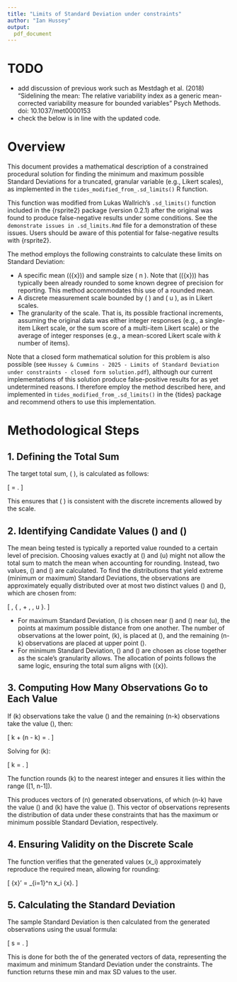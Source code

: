 ```yaml
---
title: "Limits of Standard Deviation under constraints"
author: "Ian Hussey"
output:
  pdf_document
---
```


# TODO

- add discussion of previous work such as Mestdagh et al. (2018) "Sidelining the mean: The relative variability index as a generic mean-corrected variability measure for bounded variables" Psych Methods. doi: 10.1037/met0000153
- check the below is in line with the updated code.

# Overview

This document provides a mathematical description of a constrained procedural solution for finding the minimum and maximum possible Standard Deviations for a truncated, granular variable (e.g., Likert scales), as implemented in the `tides_modified_from_.sd_limits()` R function. 

This function was modified from Lukas Wallrich's `.sd_limits()` function included in the {rsprite2} package (version 0.2.1) after the original was found to produce false-negative results under some conditions. See the `demonstrate issues in .sd_limits.Rmd` file for a demonstration of these issues. Users should be aware of this potential for false-negative results with {rsprite2}.

The method employs the following constraints to calculate these limits on Standard Deviation:

- A specific mean (\(\bar{x}\)) and sample size \( n \). Note that (\(\bar{x}\)) has typically been already rounded to some known degree of precision for reporting. This method accommodates this use of a rounded mean.
- A discrete measurement scale bounded by \( \ell \) and \( u \), as in Likert scales.
- The granularity of the scale. That is, its possible fractional increments, assuming the original data was either integer responses (e.g., a single-item Likert scale, or the sum score of a multi-item Likert scale) or the average of integer responses (e.g., a mean-scored Likert scale with $k$ number of items).

Note that a closed form mathematical solution for this problem is also possible (see `Hussey & Cummins - 2025 - Limits of Standard Deviation under constraints - closed form solution.pdf`), although our current implementations of this solution produce false-positive results for as yet undetermined reasons. I therefore employ the method described here, and implemented in `tides_modified_from_.sd_limits()` in the {tides} package and recommend others to use this implementation.

# Methodological Steps

## 1. Defining the Total Sum

The target total sum, \( \text{total} \), is calculated as follows:

\[\tag{1}
\text{total} = \frac{\text{round}(\bar{x} \times n \times k)}{k}.
\]

This ensures that \( \text{total} \) is consistent with the discrete increments allowed by the scale.

## 2. Identifying Candidate Values \(\alpha\) and \(\beta\)

The mean being tested is typically a reported value rounded to a certain level of precision. Choosing values exactly at \(\ell\) and \(u\) might not allow the total sum to match the mean when accounting for rounding. Instead, two values, \(\alpha\) and \(\beta\) are calculated. To find the distributions that yield extreme (minimum or maximum) Standard Deviations, the observations are approximately equally distributed over at most two distinct values \(\alpha\) and \(\beta\), which are chosen from:

\[\tag{2}
\alpha, \beta \in \{ \ell, \ell + \tfrac{1}{k}, \dots, u \}.
\]

- For maximum Standard Deviation, \(\alpha\) is chosen near \(\ell\) and \(\beta\) near \(u\), the points at maximum possible distance from one another. The number of observations at the lower point, \(k\), is placed at \(\beta\), and the remaining \(n-k\) observations are placed at upper point \(\alpha\).
- For minimum Standard Deviation, \(\alpha\) and \(\beta\) are chosen as close together as the scale's granularity allows. The allocation of points follows the same logic, ensuring the total sum aligns with \(\bar{x}\).

## 3. Computing How Many Observations Go to Each Value

If \(k\) observations take the value \(\alpha\) and the remaining \(n-k\) observations take the value \(\beta\), then:

\[\tag{3}
k \cdot \alpha + (n - k) \cdot \beta = \text{total}.
\]

Solving for \(k\):

\[\tag{4}
k = \frac{\text{total} - n \cdot b}{\alpha - \beta}.
\]

The function rounds \(k\) to the nearest integer and ensures it lies within the range \([1, n-1]\).

This produces vectors of \(n\) generated observations, of which \(n-k\) have the value \(\alpha\) and \(k\) have the value \(\beta\). This vector of observations represents the distribution of data under these constraints that has the maximum or minimum possible Standard Deviation, respectively.  

## 4. Ensuring Validity on the Discrete Scale

The function verifies that the generated values \(x_i\) approximately reproduce the required mean, allowing for rounding:

\[\tag{6}
\bar{x}' = \frac{1}{n} \sum_{i=1}^n x_i \approx \bar{x}.
\]

## 5. Calculating the Standard Deviation

The sample Standard Deviation is then calculated from the generated observations using the usual formula:

\[\tag{7}
s = \sqrt{\frac{1}{n-1} \sum_{i=1}^n (x_i - \bar{x})^2}.
\]

This is done for both the of the generated vectors of data, representing the maximum and minimum Standard Deviation under the constraints. The function returns these min and max SD values to the user.


